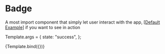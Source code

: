 

<Meta title="Components/Badge" />

# Badge

A most import component that simply let user interact with the app, [[Default Example](/docs/components-badge-example--success)] if you want to see in action

Template.args = {
  state: "success",
};

<Story name="Introduction" args={{}}>
  {Template.bind({})}
</Story>

